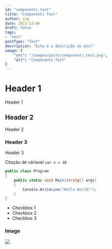 ```yaml
---
id: "components_test"
title: "Components Test"
author: rog
date: 2023-12-06
draft: false
tags: 
- "test"
postType: "Test"
description: "Esta é a descrição do post"
image: {
    "src": "/images/posts/components_test.png",
    "alt": "Components Test"
}
---
```


# Header 1
Header 1

## Header 2
Header 2

### Header 3
Header 3

Citação de váriavel `var x = 10`

```cs
public class Program
{
    public static void Main(string[] args)
    {
        Console.WriteLine("Hello World!");
    }
}
```

- Checkbox 1
- Checkbox 2
- Checkbox 3

### Image
![](/images/posts/hello_world.jpg)